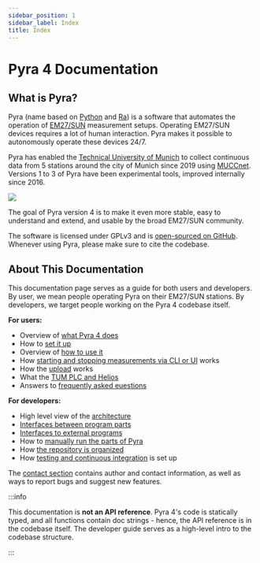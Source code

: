 ```yaml
---
sidebar_position: 1
sidebar_label: Index
title: Index
---
```


# Pyra 4 Documentation

## What is Pyra?

Pyra (name based on [Python](<https://en.wikipedia.org/wiki/Python_(programming_language)>) and [Ra](https://en.wikipedia.org/wiki/Ra)) is a software that automates the operation of [EM27/SUN](https://www.bruker.com/en/products-and-solutions/infrared-and-raman/remote-sensing/em27-sun-solar-absorption-spectrometer.html) measurement setups. Operating EM27/SUN devices requires a lot of human interaction. Pyra makes it possible to autonomously operate these devices 24/7.

Pyra has enabled the [Technical University of Munich](https://www.tum.de/en/) to collect continuous data from 5 stations around the city of Munich since 2019 using [MUCCnet](https://atmosphere.ei.tum.de/). Versions 1 to 3 of Pyra have been experimental tools, improved internally since 2016.

<img src='/img/docs/muccnet-image-roof.jpg' className='tw-mb-2 tw-rounded-lg' />

The goal of Pyra version 4 is to make it even more stable, easy to understand and extend, and usable by the broad EM27/SUN community.

The software is licensed under GPLv3 and is [open-sourced on GitHub](https://github.com/tum-esm/pyra). Whenever using Pyra, please make sure to cite the codebase.

## About This Documentation

This documentation page serves as a guide for both users and developers. By user, we mean people operating Pyra on their EM27/SUN stations. By developers, we target people working on the Pyra 4 codebase itself.

**For users:**

-   Overview of [what Pyra 4 does](/docs/user-guide/functionality)
-   How to [set it up](/docs/user-guide/setup)
-   Overview of [how to use it](/docs/user-guide/usage-overview)
-   How [starting and stopping measurements via CLI or UI](/docs/user-guide/measurements) works
-   How the [upload](/docs/user-guide/upload) works
-   What the [TUM PLC and Helios](/docs/user-guide/tum-plc-and-helios)
-   Answers to [frequently asked euestions](/docs/user-guide/faq)

**For developers:**

-   High level view of the [architecture](/docs/developer-guide/architecture)
-   [Interfaces between program parts](/docs/developer-guide/internal-interfaces)
-   [Interfaces to external programs](/docs/developer-guide/external-interfaces)
-   How to [manually run the parts of Pyra](/docs/developer-guide/running-pyra-manually)
-   How [the repository is organized](/docs/developer-guide/repository-organization)
-   How [testing and continuous integration](/docs/developer-guide/testing-and-ci) is set up

The [contact section](/docs/contact) contains author and contact information, as well as ways to report bugs and suggest new features.

:::info

This documentation is **not an API reference**. Pyra 4's code is statically typed, and all functions contain doc strings - hence, the API reference is in the codebase itself. The developer guide serves as a high-level intro to the codebase structure.

:::
